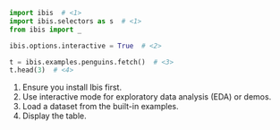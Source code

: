 ```python
import ibis  # <1>
import ibis.selectors as s  # <1>
from ibis import _

ibis.options.interactive = True  # <2>

t = ibis.examples.penguins.fetch()  # <3>
t.head(3)  # <4>
```

1. Ensure you install Ibis first.
2. Use interactive mode for exploratory data analysis (EDA) or demos.
3. Load a dataset from the built-in examples.
4. Display the table.
